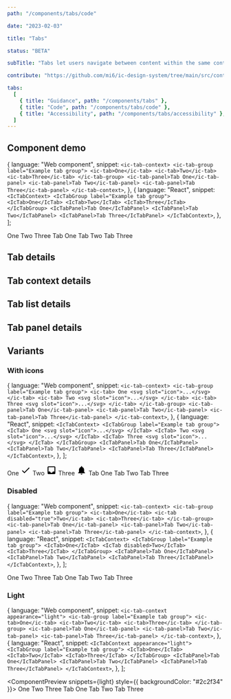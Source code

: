 ```yaml
---
path: "/components/tabs/code"

date: "2023-02-03"

title: "Tabs"

status: "BETA"

subTitle: "Tabs let users navigate between content within the same context. Tabs organise complex layouts by moving content into multiple sections."

contribute: "https://github.com/mi6/ic-design-system/tree/main/src/content/structured/components/tabs"

tabs:
  [
    { title: "Guidance", path: "/components/tabs" },
    { title: "Code", path: "/components/tabs/code" },
    { title: "Accessibility", path: "/components/tabs/accessibility" },
  ]
---
```



## Component demo

  {
    language: "Web component",
    snippet: `<ic-tab-context>
  <ic-tab-group label="Example tab group">
    <ic-tab>One</ic-tab>
    <ic-tab>Two</ic-tab>
    <ic-tab>Three</ic-tab>
  </ic-tab-group>
  <ic-tab-panel>Tab One</ic-tab-panel>
  <ic-tab-panel>Tab Two</ic-tab-panel>
  <ic-tab-panel>Tab Three</ic-tab-panel>
</ic-tab-context>`,
  },
  {
    language: "React",
    snippet: `<IcTabContext>
  <IcTabGroup label="Example tab group">
    <IcTab>One</IcTab>
    <IcTab>Two</IcTab>
    <IcTab>Three</IcTab>
  </IcTabGroup>
  <IcTabPanel>Tab One</IcTabPanel>
  <IcTabPanel>Tab Two</IcTabPanel>
  <IcTabPanel>Tab Three</IcTabPanel>
</IcTabContext>`,
  },
];

<ComponentPreview snippets={snippets}>
  <IcTabContext>
    <IcTabGroup label="Example tab group">
      <IcTab>One</IcTab>
      <IcTab>Two</IcTab>
      <IcTab>Three</IcTab>
    </IcTabGroup>
    <IcTabPanel>Tab One</IcTabPanel>
    <IcTabPanel>Tab Two</IcTabPanel>
    <IcTabPanel>Tab Three</IcTabPanel>
  </IcTabContext>
</ComponentPreview>

## Tab details

<ComponentDetails component="ic-tab" />

## Tab context details

<ComponentDetails component="ic-tab-context" />

## Tab list details

<ComponentDetails component="ic-tab-group" />

## Tab panel details

<ComponentDetails component="ic-tab-panel" />

## Variants

### With icons

  {
    language: "Web component",
    snippet: `<ic-tab-context>
  <ic-tab-group label="Example tab group">
    <ic-tab>
      One
      <svg slot="icon">...</svg>
    </ic-tab>
    <ic-tab>
      Two
      <svg slot="icon">...</svg>
    </ic-tab>
    <ic-tab>
      Three
      <svg slot="icon">...</svg>
    </ic-tab>
  </ic-tab-group>
  <ic-tab-panel>Tab One</ic-tab-panel>
  <ic-tab-panel>Tab Two</ic-tab-panel>
  <ic-tab-panel>Tab Three</ic-tab-panel>
</ic-tab-context>`,
  },
  {
    language: "React",
    snippet: `<IcTabContext>
  <IcTabGroup label="Example tab group">
    <IcTab>
      One
      <svg slot="icon">...</svg>
    </IcTab>
    <IcTab>
      Two
      <svg slot="icon">...</svg>
    </IcTab>
    <IcTab>
      Three
      <svg slot="icon">...</svg>
    </IcTab>
  </IcTabGroup>
  <IcTabPanel>Tab One</IcTabPanel>
  <IcTabPanel>Tab Two</IcTabPanel>
  <IcTabPanel>Tab Three</IcTabPanel>
</IcTabContext>`,
  },
];

<ComponentPreview snippets={withIcons}>
  <IcTabContext>
    <IcTabGroup label="Example tab group">
      <IcTab>
        One
        <svg
          slot="icon"
          xmlns="http://www.w3.org/2000/svg"
          height="24px"
          viewBox="0 0 24 24"
          width="24px"
          fill="#000000"
        >
          <path d="M0 0h24v24H0V0z" fill="none" />
          <path d="M9 16.2L4.8 12l-1.4 1.4L9 19 21 7l-1.4-1.4L9 16.2z" />
        </svg>
      </IcTab>
      <IcTab>
        Two
        <svg
          slot="icon"
          xmlns="http://www.w3.org/2000/svg"
          height="24px"
          viewBox="0 0 24 24"
          width="24px"
          fill="#000000"
        >
          <path d="M0 0h24v24H0V0z" fill="none" />
          <path d="M19 3H4.99c-1.11 0-1.98.89-1.98 2L3 19c0 1.1.88 2 1.99 2H19c1.1 0 2-.9 2-2V5c0-1.11-.9-2-2-2zm0 12h-4c0 1.66-1.35 3-3 3s-3-1.34-3-3H4.99V5H19v10z" />
        </svg>
      </IcTab>
      <IcTab>
        Three
        <svg
          slot="icon"
          xmlns="http://www.w3.org/2000/svg"
          height="24px"
          viewBox="0 0 24 24"
          width="24px"
          fill="#000000"
        >
          <path d="M12 22c1.1 0 2-.9 2-2h-4c0 1.1.89 2 2 2zm6-6v-5c0-3.07-1.64-5.64-4.5-6.32V4c0-.83-.67-1.5-1.5-1.5s-1.5.67-1.5 1.5v.68C7.63 5.36 6 7.92 6 11v5l-2 2v1h16v-1l-2-2z" />
        </svg>
      </IcTab>
    </IcTabGroup>
    <IcTabPanel>Tab One</IcTabPanel>
    <IcTabPanel>Tab Two</IcTabPanel>
    <IcTabPanel>Tab Three</IcTabPanel>
  </IcTabContext>
</ComponentPreview>

### Disabled

  {
    language: "Web component",
    snippet: `<ic-tab-context>
  <ic-tab-group label="Example tab group">
    <ic-tab>One</ic-tab>
    <ic-tab disabled="true">Two</ic-tab>
    <ic-tab>Three</ic-tab>
  </ic-tab-group>
  <ic-tab-panel>Tab One</ic-tab-panel>
  <ic-tab-panel>Tab Two</ic-tab-panel>
  <ic-tab-panel>Tab Three</ic-tab-panel>
</ic-tab-context>`,
  },
  {
    language: "React",
    snippet: `<IcTabContext>
  <IcTabGroup label="Example tab group">
    <IcTab>One</IcTab>
    <IcTab disabled>Two</IcTab>
    <IcTab>Three</IcTab>
  </IcTabGroup>
  <IcTabPanel>Tab One</IcTabPanel>
  <IcTabPanel>Tab Two</IcTabPanel>
  <IcTabPanel>Tab Three</IcTabPanel>
</IcTabContext>`,
  },
];

<ComponentPreview snippets={disabled}>
  <IcTabContext>
    <IcTabGroup label="Example tab group">
      <IcTab>One</IcTab>
      <IcTab disabled>Two</IcTab>
      <IcTab>Three</IcTab>
    </IcTabGroup>
    <IcTabPanel>Tab One</IcTabPanel>
    <IcTabPanel>Tab Two</IcTabPanel>
    <IcTabPanel>Tab Three</IcTabPanel>
  </IcTabContext>
</ComponentPreview>

### Light

  {
    language: "Web component",
    snippet: `<ic-tab-context appearance="light">
  <ic-tab-group label="Example tab group">
    <ic-tab>One</ic-tab>
    <ic-tab>Two</ic-tab>
    <ic-tab>Three</ic-tab>
  </ic-tab-group>
  <ic-tab-panel>Tab One</ic-tab-panel>
  <ic-tab-panel>Tab Two</ic-tab-panel>
  <ic-tab-panel>Tab Three</ic-tab-panel>
</ic-tab-context>`,
  },
  {
    language: "React",
    snippet: `<IcTabContext appearance="light">
  <IcTabGroup label="Example tab group">
    <IcTab>One</IcTab>
    <IcTab>Two</IcTab>
    <IcTab>Three</IcTab>
  </IcTabGroup>
  <IcTabPanel>Tab One</IcTabPanel>
  <IcTabPanel>Tab Two</IcTabPanel>
  <IcTabPanel>Tab Three</IcTabPanel>
</IcTabContext>`,
  },
];

<ComponentPreview snippets={light} style={{ backgroundColor: "#2c2f34" }}>
  <IcTabContext appearance="light">
    <IcTabGroup label="Example tab group">
      <IcTab>One</IcTab>
      <IcTab>Two</IcTab>
      <IcTab>Three</IcTab>
    </IcTabGroup>
    <IcTabPanel>Tab One</IcTabPanel>
    <IcTabPanel>Tab Two</IcTabPanel>
    <IcTabPanel>Tab Three</IcTabPanel>
  </IcTabContext>
</ComponentPreview>
